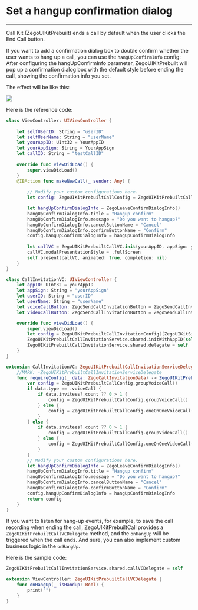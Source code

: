 # Set a hangup confirmation dialog

- - -


Call Kit (ZegoUIKitPrebuilt) ends a call by default when the user clicks the End Call button.

If you want to add a confirmation dialog box to double confirm whether the user wants to hang up a call, you can use the `hangUpConfirmInfo` config: After configuring the hangUpConfirmInfo parameter, ZegoUIKitPrebuilt will pop up a confirmation dialog box with the default style before ending the call, showing the confirmation info you set.

The effect will be like this:

<Frame width="200" height="auto" caption="">
  <img src="https://storage.zego.im/sdk-doc/Pics/ZegoUIKit/Flutter/hangup_confirm.gif" />
</Frame>

Here is the reference code:


<CodeGroup>

```swift title="Basic call"
class ViewController: UIViewController {
    
    let selfUserID: String = "userID"
    let selfUserName: String = "userName"
    let yourAppID: UInt32 = YourAppID 
    let yourAppSign: String = YourAppSign
    let callID: String = "testCallID"
    
    override func viewDidLoad() {
        super.viewDidLoad()
    }
    @IBAction func makeNewCall(_ sender: Any) {
        
        // Modify your custom configurations here.
        let config: ZegoUIKitPrebuiltCallConfig = ZegoUIKitPrebuiltCallConfig.oneOnOneVideoCall()

        let hangUpConfirmDialogInfo = ZegoLeaveConfirmDialogInfo()
        hangUpConfirmDialogInfo.title = "Hangup confirm"
        hangUpConfirmDialogInfo.message = "Do you want to hangup?"
        hangUpConfirmDialogInfo.cancelButtonName = "Cancel"
        hangUpConfirmDialogInfo.confirmButtonName = "Confirm"
        config.hangUpConfirmDialogInfo = hangUpConfirmDialogInfo
        
        let callVC = ZegoUIKitPrebuiltCallVC.init(yourAppID, appSign: yourAppSign, userID: selfUserID, userName: selfUserName ?? "", callID: callID, config: config)
        callVC.modalPresentationStyle = .fullScreen
        self.present(callVC, animated: true, completion: nil)
    }
}
```

```swift title="With call invitation"
class CallInvitationVC: UIViewController {
    let appID: UInt32 = yourAppID
    let appSign: String = "yourAppSign"
    let userID: String = "userID"
    let userName: String = "userName"
    let voiceCallButton: ZegoSendCallInvitationButton = ZegoSendCallInvitationButton(ZegoInvitationType.voiceCall.rawValue)
    let videoCallButton: ZegoSendCallInvitationButton = ZegoSendCallInvitationButton(ZegoInvitationType.videoCall.rawValue)

    override func viewDidLoad() {
        super.viewDidLoad()
        let config = ZegoUIKitPrebuiltCallInvitationConfig([ZegoUIKitSignalingPlugin()], notifyWhenAppRunningInBackgroundOrQuit: false, isSandboxEnvironment: false)
        ZegoUIKitPrebuiltCallInvitationService.shared.initWithAppID(self.appID, appSign: self.appSign, userID: self.userID, userName: self.userName, config: config)
        ZegoUIKitPrebuiltCallInvitationService.shared.delegate = self
    }
}

extension CallInvitationVC: ZegoUIKitPrebuiltCallInvitationServiceDelegate {
    //MARK: -ZegoUIKitPrebuiltCallInvitationServiceDelegate
    func requireConfig(_ data: ZegoCallInvitationData) -> ZegoUIKitPrebuiltCallConfig {
        var config = ZegoUIKitPrebuiltCallConfig.groupVoiceCall()
        if data.type == .voiceCall {
            if data.invitees?.count ?? 0 > 1 {
                config = ZegoUIKitPrebuiltCallConfig.groupVoiceCall()
            } else {
                config = ZegoUIKitPrebuiltCallConfig.oneOnOneVoiceCall()
            }
        } else {
            if data.invitees?.count ?? 0 > 1 {
                config = ZegoUIKitPrebuiltCallConfig.groupVideoCall()
            } else {
                config = ZegoUIKitPrebuiltCallConfig.oneOnOneVideoCall()
            }
        }
        // Modify your custom configurations here.
        let hangUpConfirmDialogInfo = ZegoLeaveConfirmDialogInfo()
        hangUpConfirmDialogInfo.title = "Hangup confirm"
        hangUpConfirmDialogInfo.message = "Do you want to hangup?"
        hangUpConfirmDialogInfo.cancelButtonName = "Cancel"
        hangUpConfirmDialogInfo.confirmButtonName = "Confirm"
        config.hangUpConfirmDialogInfo = hangUpConfirmDialogInfo
        return config
    }
}
```
</CodeGroup>

If you want to listen for hang-up events, for example, to save the call recording when ending the call, ZegoUIKitPrebuiltCall provides a `ZegoUIKitPrebuiltCallVCDelegate` method, and the `onHangUp` will be triggered when the call ends. And sure, you can also implement custom business logic in the `onHangUp`.

Here is the sample code:

```swift 
ZegoUIKitPrebuiltCallInvitationService.shared.callVCDelegate = self

extension ViewController: ZegoUIKitPrebuiltCallVCDelegate {
    func onHangUp(_ isHandup: Bool) {
        print("")
    }
}
```
